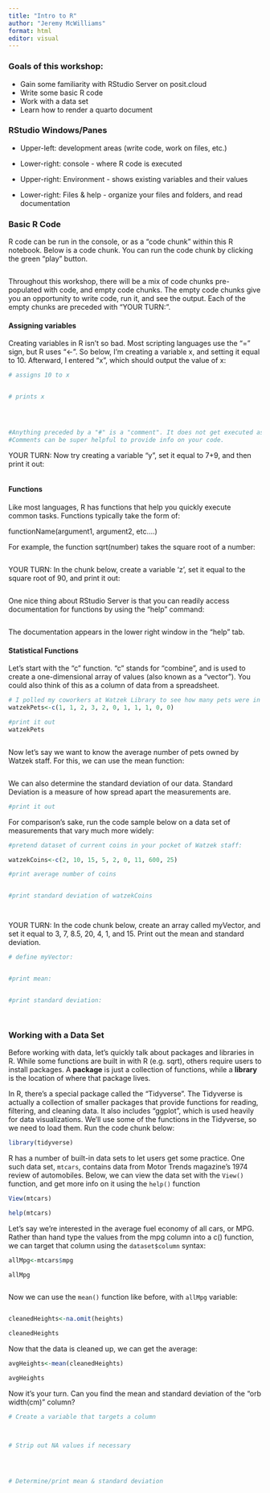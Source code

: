 ```yaml
---
title: "Intro to R"
author: "Jeremy McWilliams"
format: html
editor: visual
---
```


### Goals of this workshop:

-   Gain some familiarity with RStudio Server on posit.cloud
-   Write some basic R code
-   Work with a data set
-   Learn how to render a quarto document

### RStudio Windows/Panes

-   Upper-left: development areas (write code, work on files, etc.)

-   Lower-right: console - where R code is executed

-   Upper-right: Environment - shows existing variables and their values

-   Lower-right: Files & help - organize your files and folders, and read documentation

### Basic R Code

R code can be run in the console, or as a "code chunk" within this R notebook. Below is a code chunk. You can run the code chunk by clicking the green "play" button.

```r




```

Throughout this workshop, there will be a mix of code chunks pre-populated with code, and empty code chunks. The empty code chunks give you an opportunity to write code, run it, and see the output. Each of the empty chunks are preceded with "YOUR TURN:".

#### Assigning variables

Creating variables in R isn't so bad. Most scripting languages use the "=" sign, but R uses "\<-". So below, I'm creating a variable x, and setting it equal to 10. Afterward, I entered "x", which should output the value of x:

```r
# assigns 10 to x


# prints x




#Anything preceded by a "#" is a "comment". It does not get executed as code.
#Comments can be super helpful to provide info on your code.


```

YOUR TURN: Now try creating a variable "y", set it equal to 7+9, and then print it out:

```r


```

#### Functions

Like most languages, R has functions that help you quickly execute common tasks. Functions typically take the form of:

functionName(argument1, argument2, etc....)

For example, the function sqrt(number) takes the square root of a number:

```r

```

YOUR TURN: In the chunk below, create a variable 'z', set it equal to the square root of 90, and print it out:

```r


```

One nice thing about RStudio Server is that you can readily access documentation for functions by using the "help" command:

```r

```

The documentation appears in the lower right window in the "help" tab.

#### Statistical Functions

Let's start with the "c" function. "c" stands for "combine", and is used to create a one-dimensional array of values (also known as a "vector"). You could also think of this as a column of data from a spreadsheet.

```r
# I polled my coworkers at Watzek Library to see how many pets were in each household:
watzekPets<-c(1, 1, 2, 3, 2, 0, 1, 1, 1, 0, 0)

#print it out
watzekPets



```

Now let's say we want to know the average number of pets owned by Watzek staff. For this, we can use the mean function:

```r



```

We can also determine the standard deviation of our data. Standard Deviation is a measure of how spread apart the measurements are.

```r


#print it out

```

For comparison's sake, run the code sample below on a data set of measurements that vary much more widely:

```r

#pretend dataset of current coins in your pocket of Watzek staff:

watzekCoins<-c(2, 10, 15, 5, 2, 0, 11, 600, 25)

#print average number of coins


#print standard deviation of watzekCoins




```

YOUR TURN: In the code chunk below, create an array called myVector, and set it equal to 3, 7, 8.5, 20, 4, 1, and 15. Print out the mean and standard deviation.

```r

# define myVector:


#print mean:


#print standard deviation:




```

### Working with a Data Set

Before working with data, let's quickly talk about packages and libraries in R. While some functions are built in with R (e.g. sqrt), others require users to install packages. A **package** is just a collection of functions, while a **library** is the location of where that package lives.

In R, there's a special package called the "Tidyverse". The Tidyverse is actually a collection of smaller packages that provide functions for reading, filtering, and cleaning data. It also includes "ggplot", which is used heavily for data visualizations. We'll use some of the functions in the Tidyverse, so we need to load them. Run the code chunk below:

```r
library(tidyverse)
```

R has a number of built-in data sets to let users get some practice. One such data set, `mtcars`, contains data from Motor Trends magazine's 1974 review of automobiles. Below, we can view the data set with the `View()` function, and get more info on it using the `help()` function

```r
View(mtcars)

help(mtcars)
```

Let's say we're interested in the average fuel economy of all cars, or MPG. Rather than hand type the values from the mpg column into a c() function, we can target that column using the `dataset$column` syntax:

```r

allMpg<-mtcars$mpg

allMpg



```

Now we can use the `mean()` function like before, with `allMpg` variable:

```r



```

```r

cleanedHeights<-na.omit(heights)

cleanedHeights

```

Now that the data is cleaned up, we can get the average:

```r

avgHeights<-mean(cleanedHeights)

avgHeights


```

Now it's your turn. Can you find the mean and standard deviation of the "orb width(cm)" column?

```r

# Create a variable that targets a column



# Strip out NA values if necessary




# Determine/print mean & standard deviation




```
